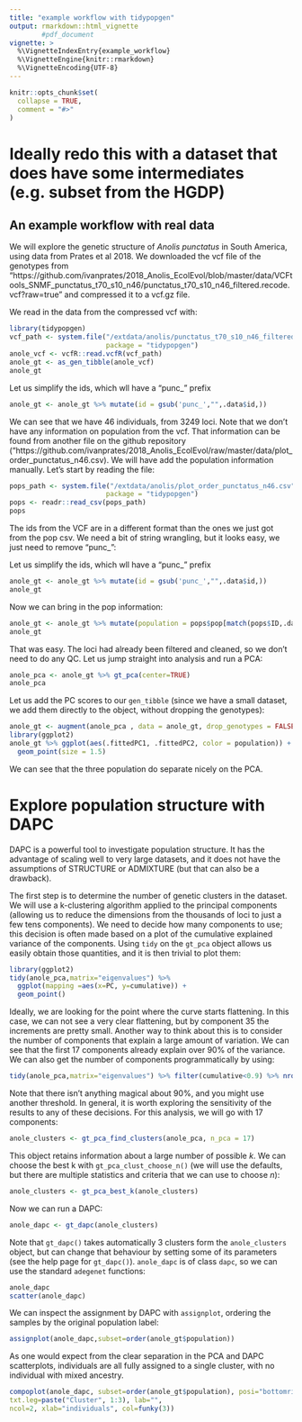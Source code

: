 ```yaml
---
title: "example workflow with tidypopgen"
output: rmarkdown::html_vignette
        #pdf_document
vignette: >
  %\VignetteIndexEntry{example_workflow}
  %\VignetteEngine{knitr::rmarkdown}
  %\VignetteEncoding{UTF-8}
---
```


```r
knitr::opts_chunk$set(
  collapse = TRUE,
  comment = "#>"
)
```


# Ideally redo this with a dataset that does have some intermediates (e.g. subset from the HGDP)

## An example workflow with real data
We will explore the genetic structure of *Anolis punctatus* in South America,
using data from Prates et al 2018. We downloaded the vcf file of the genotypes
from "https://github.com/ivanprates/2018_Anolis_EcolEvol/blob/master/data/VCFtools_SNMF_punctatus_t70_s10_n46/punctatus_t70_s10_n46_filtered.recode.vcf?raw=true" and compressed it to a vcf.gz file.

We read in the data from the compressed vcf with:
```r
library(tidypopgen)
vcf_path <- system.file("/extdata/anolis/punctatus_t70_s10_n46_filtered.recode.vcf.gz",
                        package = "tidypopgen")
anole_vcf <- vcfR::read.vcfR(vcf_path)
anole_gt <- as_gen_tibble(anole_vcf)
anole_gt
```

Let us simplify the ids, which wll have a "punc_" prefix
```r
anole_gt <- anole_gt %>% mutate(id = gsub('punc_',"",.data$id,))

```

We can see that we have 46 individuals, from 3249 loci. Note that we don't have any
information on population from the vcf. That information can be found
from another file on the github repository ("https://github.com/ivanprates/2018_Anolis_EcolEvol/raw/master/data/plot_order_punctatus_n46.csv).
We will have add the population information manually. Let's start by reading the
file:
```r
pops_path <- system.file("/extdata/anolis/plot_order_punctatus_n46.csv",
                        package = "tidypopgen")
pops <- readr::read_csv(pops_path)
pops
```

The ids from the VCF are in a different format than the ones we just got from
the pop csv. We need a bit of string wrangling, but it looks easy, we just need
to remove "punc_":

Let us simplify the ids, which wll have a "punc_" prefix
```r
anole_gt <- anole_gt %>% mutate(id = gsub('punc_',"",.data$id,))
anole_gt
```

Now we can bring in the pop information:
```r
anole_gt <- anole_gt %>% mutate(population = pops$pop[match(pops$ID,.data$id)])
anole_gt
```

That was easy. The loci had already been filtered and cleaned, so we don't need 
to do any QC. Let us jump straight into analysis and run a PCA:
```r
anole_pca <- anole_gt %>% gt_pca(center=TRUE)
anole_pca
```

Let us add the PC scores to our `gen_tibble` (since we have a small dataset,
we add them directly to the object, without dropping the genotypes):
```r
anole_gt <- augment(anole_pca , data = anole_gt, drop_genotypes = FALSE)
library(ggplot2)
anole_gt %>% ggplot(aes(.fittedPC1, .fittedPC2, color = population)) + 
  geom_point(size = 1.5)
```
We can see that the three population do separate nicely on the PCA.

# Explore population structure with DAPC

DAPC is a powerful tool to investigate population structure. It has the advantage of
scaling well to very large datasets, and it does not have the assumptions of STRUCTURE or
ADMIXTURE (but that can also be a drawback).

The first step is to determine the number of genetic clusters in the dataset. We will use
a k-clustering algorithm applied to the principal components (allowing us to reduce
the dimensions from the thousands of loci to just a few tens components). We need to decide how 
many components to use; this decision is often made based on a plot of the cumulative
explained variance of the components.
Using `tidy` on the `gt_pca` object allows us easily obtain those quantities, and it is then
trivial to plot them:
```r
library(ggplot2)
tidy(anole_pca,matrix="eigenvalues") %>%
  ggplot(mapping =aes(x=PC, y=cumulative)) +
  geom_point()

```

Ideally, we are looking for the point where the curve starts flattening. In this case, we can
not see a very clear flattening, but by component 35 the increments are pretty small. Another
way to think about this is to consider the number of components that explain a large amount
of variation. We can see that the first 17 components already explain over 90% of the variance.  We can also
get the number of components programmatically by using:
```r
tidy(anole_pca,matrix="eigenvalues") %>% filter(cumulative<0.9) %>% nrow() +1 
```

Note that there isn't anything magical about 90%, and you might use another threshold. In
general, it is worth exploring the sensitivity of the results to any of these decisions.
For this analysis, we will go with 17 components:

```r
anole_clusters <- gt_pca_find_clusters(anole_pca, n_pca = 17)
```

This object retains information about a large number of possible *k*. We can choose
the best k with `gt_pca_clust_choose_n()` (we will use the defaults, but there
are multiple statistics and criteria that we can use to choose *n*):
```r
anole_clusters <- gt_pca_best_k(anole_clusters)
```

Now we can run a DAPC:
```r
anole_dapc <- gt_dapc(anole_clusters)
```

Note that `gt_dapc()` takes automatically 3 clusters form the `anole_clusters` object,
but can change that behaviour by setting some of its parameters (see the help
page for `gt_dapc()`).
`anole_dapc` is of class `dapc`, so we can use the standard `adegenet` functions:
```r
anole_dapc
scatter(anole_dapc)
```
We can inspect the assignment by DAPC with `assignplot`, ordering the samples
by the original population label:
```r
assignplot(anole_dapc,subset=order(anole_gt$population))
```


As one would expect from the clear separation in the PCA and DAPC scatterplots,
individuals are all fully assigned to a single cluster, with no individual with
mixed ancestry.

```r
compoplot(anole_dapc, subset=order(anole_gt$population), posi="bottomright",
txt.leg=paste("Cluster", 1:3), lab="",
ncol=2, xlab="individuals", col=funky(3))
```
